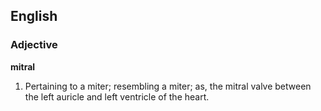 ==English==

===Adjective===

'''mitral'''

#Pertaining to a miter; resembling a miter; as, the mitral valve between the left auricle and left ventricle of the heart.